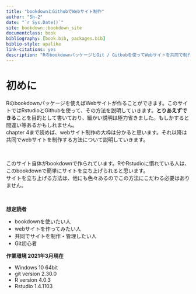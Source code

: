 ```yaml
--- 
title: "bookdownとGithubでWebサイト制作"
author: "Sh-2"
date: "`r Sys.Date()`"
site: bookdown::bookdown_site
documentclass: book
bibliography: [book.bib, packages.bib]
biblio-style: apalike
link-citations: yes
description: "RのbookdownパッケージとGit / Gitbubを使ってWebサイトを共同で制作するための解説です。個人で作る際も参考になると思います。"
---
```

# 初めに {-}
Rのbookdownパッケージを使えばWebサイトが作ることができます。このサイトではRstudioとGithubを使って、その方法を説明していきます。**とりあえずできる**ことを目的として書いており、細かい説明は極力省きました。もしかすると間違い等あるかもしれません。  
chapter 4まで読めば、webサイト制作の大枠は分かると思います。それ以降は共同でwebサイトを制作する方法について説明していきます。

<br />

このサイト自体がbookdownで作られています。RやRstudioに慣れている人は、このbookdownで簡単にサイトを立ち上げられると思います。  
サイトを立ち上げる方法は、他にも色々あるのでこの方法にこだわる必要はありません。

<br />

**想定読者**  

+ bookdownを使いたい人
+ webサイトを作ってみたい人
+ 共同でサイトを制作・管理したい人
+ Git初心者


**作業環境 2021年3月現在**  


* Windows 10 64bit  
* git version 2.30.0  
* R version 4.0.3  
* Rstudio 1.4.1103  